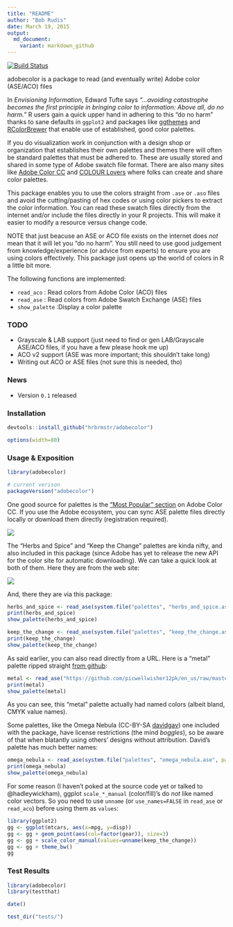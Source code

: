 ```yaml
---
title: "README"
author: "Bob Rudis"
date: March 19, 2015
output:
  md_document:
    variant: markdown_github
---
```


[![Build Status](https://travis-ci.org/hrbrmstr/adobecolor.svg)](https://travis-ci.org/hrbrmstr/adobecolor)

adobecolor is a package to read (and eventually write) Adobe color (ASE/ACO) files

In _Envisioning Information_, Edward Tufte says _"&hellip;avoiding catastrophe becomes the first
principle in bringing color to information: Above all, do no harm."_ R users gain a quick upper hand
in adhering to this "do no harm" thanks to sane defaults in `ggplot2` and packages like [ggthemes](http://cran.r-project.org/web/packages/ggthemes/index.html) and 
[RColorBrewer](http://cran.r-project.org/web/packages/RColorBrewer/index.html) that enable use of established, good color palettes.

If you do visualization work in conjunction with a design shop or organization that establishes their own
palettes and themes there will often be standard palettes that must be adhered to. These are usually stored and
shared in some type of Adobe swatch file format. There are also many sites like [Adobe Color CC](https://color.adobe.com/) and
[COLOUR Lovers](http://www.colourlovers.com/) where folks can create and share color palettes. 

This package enables you to use the colors straight from `.ase` or `.aso` files and avoid the cutting/pasting of hex codes 
or using color pickers to extract the color information. You can read these swatch files directly from the internet and/or
include the files directly in your R projects. This will make it easier to modify a resource versus change code.

NOTE that just beacuse an ASE or ACO file exists on the internet does _not_ mean that it will let you "do no harm". You 
still need to use good judgement from knowledge/experience (or advice from experts) to ensure you are using colors effectively.
This package just opens up the world of colors in R a little bit more.

The following functions are implemented:

- `read_aco` : Read colors from Adobe Color (ACO) files
- `read_ase` : Read colors from Adobe Swatch Exchange (ASE) files
- `show_palette` :Display a color palette

### TODO

- Grayscale & LAB support (just need to find or gen LAB/Grayscale ASE/ACO files, if you have a few please hook me up)
- ACO v2 support (ASE was more important; this shouldn't take long)
- Writing out ACO or ASE files (not sure this is needed, tho)

### News

- Version `0.1` released

### Installation

```r
devtools::install_github("hrbrmstr/adobecolor")
```

```r
options(width=80)
```

### Usage & Exposition

```r
library(adobecolor)

# current verison
packageVersion("adobecolor")

```

One good source for palettes is the ["Most Popular" section](https://color.adobe.com/explore/most-popular/?time=all) on 
Adobe Color CC. If you use the Adobe ecosystem, you can sync ASE palette files directly locally or download them directly 
(registration required).

![](https://www.evernote.com/shard/s1/sh/357686a4-3688-4f01-887d-463a259fc5ec/a83815d1519e5db35f80f5e5c52e15e3/deep/0/Explore---Most-Popular---Adobe-Color-CC.png)

The "Herbs and Spice" and "Keep the Change" palettes are kinda nifty, and also included in this package (since Adobe has yet to 
release the new API for the color site for automatic downloading). We can take a quick look at both of them. Here they are from the web site:

![](http://note.io/1I51HRo)

And, there they are via this package:

```r
herbs_and_spice <- read_ase(system.file("palettes", "herbs_and_spice.ase", package="adobecolor"))
print(herbs_and_spice)
show_palette(herbs_and_spice)
```

```r
keep_the_change <- read_ase(system.file("palettes", "keep_the_change.ase", package="adobecolor"))
print(keep_the_change)
show_palette(keep_the_change)
```

As said earlier, you can also read directly from a URL. Here is a "metal" palette ripped straight [from github](https://github.com/picwellwisher12pk/en_us/):

```r
metal <- read_ase("https://github.com/picwellwisher12pk/en_us/raw/master/Swatches/Metal.ase")
print(metal)
show_palette(metal)
```

As you can see, this "metal" palette actually had named colors (albeit bland, CMYK value names).

Some palettes, like the Omega Nebula (CC-BY-SA [davidgav](http://www.colourlovers.com/lover/davidgav/loveNote)) one included with the package, have license restrictions (the mind _boggles_), so be aware of that when blatantly using others' designs without attribution. David's palette has much better names:

```r
omega_nebula <- read_ase(system.file("palettes", "omega_nebula.ase", package="adobecolor"))
print(omega_nebula)
show_palette(omega_nebula)
```

For some reason (I haven't poked at the source code yet or talked to @hadleywickham), ggplot `scale_*_manual` (color/fill)'s do _not_
like named color vectors. So you need to use `unname` (or `use_names=FALSE` in `read_ase` or `read_aco`) before using them as `values`:

```r
library(ggplot2)
gg <- ggplot(mtcars, aes(x=mpg, y=disp))
gg <- gg + geom_point(aes(col=factor(gear)), size=3)
gg <- gg + scale_color_manual(values=unname(keep_the_change))
gg <- gg + theme_bw()
gg
```

### Test Results

```r
library(adobecolor)
library(testthat)

date()

test_dir("tests/")
```

